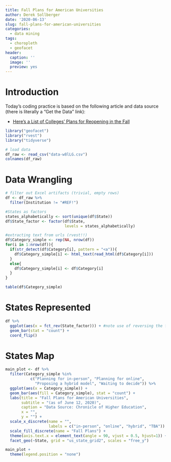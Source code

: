 ```yaml
---
title: Fall Plans for American Universities
author: Derek Sollberger
date: '2020-06-13'
slug: fall-plans-for-american-universities
categories:
  - data mining
tags:
  - choropleth
  - geofacet
header:
  caption: ''
  image: ''
  preview: yes
---
```


# Introduction

Today's coding practice is based on the following article and data source (there is literally a "Get the Data" link):

* [Here’s a List of Colleges’ Plans for Reopening in the Fall](https://www.chronicle.com/article/Here-s-a-List-of-Colleges-/248626)

```r
library("geofacet")
library("rvest")
library("tidyverse")

# load data
df_raw <- read_csv("data-w8lLG.csv")
colnames(df_raw)
```

# Data Wrangling

```r
# filter out Excel artifacts (trivial, empty rows)
df <- df_raw %>%
  filter(Institution != "#REF!")
```

```r
#States as factors
states_alphabetically <- sort(unique(df$State))
df$State_factor <- factor(df$State,
                          levels = states_alphabetically)
```

```r
#extracting text from urls (rvest!!)
df$Category_simple <- rep(NA, nrow(df))
for(i in 1:nrow(df)){
  if(str_detect(df$Category[i], pattern = "<a")){
    df$Category_simple[i] <- html_text(read_html(df$Category[i]))
  }
  else{
    df$Category_simple[i] <- df$Category[i]
  }
}

table(df$Category_simple)
```


# States Represented

```r
df %>%
  ggplot(aes(x = fct_rev(State_factor))) + #note use of reversing the factor order
  geom_bar(stat = "count") +
  coord_flip()
```

# States Map

```r
main_plot <- df %>%
  filter(Category_simple %in% 
           c("Planning for in-person", "Planning for online",
             "Proposing a hybrid model", "Waiting to decide")) %>%
  ggplot(aes(x = Category_simple)) +
  geom_bar(aes(fill = Category_simple), stat = "count") +
  labs(title = "Fall Plans for American Universities",
       subtitle = "(as of June 12, 2020)",
       caption = "Data Source: Chronicle of Higher Education",
       x = "",
       y = "") +
  scale_x_discrete(name = "",
                   labels = c("in-person", "online", "hybrid", "TBA")) +
  scale_fill_discrete(name = "Fall Plans") +
  theme(axis.text.x = element_text(angle = 90, vjust = 0.5, hjust=1)) +
  facet_geo(~State, grid = "us_state_grid2", scales = "free_y")

main_plot +
  theme(legend.position = "none")
```